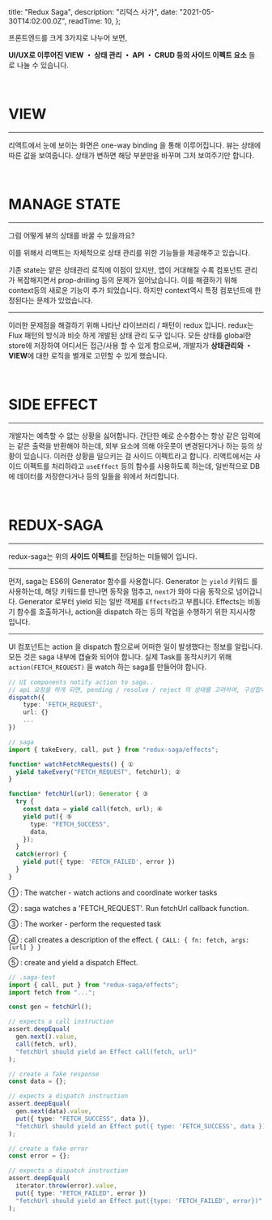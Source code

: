 
  title: "Redux Saga",
  description: "리덕스 사가",
  date: "2021-05-30T14:02:00.0Z",
  readTime: 10,
};


<div style={{ marginTop: "4rem", fontFamily: "Poppins, NotoSansKR-Thin, MalgunGothic", fontSize: '11pt', lineHeight: '22pt', letterSpacing: '.8px'}}>

프론트엔드를 크게 3가지로 나누어 보면,

**UI/UX로 이루어진 VIEW ・ 상태 관리 ・ API ・ CRUD 등의 사이드 이펙트 요소** 들 로 나눌 수 있습니다.

<br />

# VIEW

<hr />

리액트에서 눈에 보이는 화면은 one-way binding 을 통해 이루어집니다.
뷰는 상태에 따른 값을 보여줍니다. 상태가 변하면 해당 부분만을 바꾸며 그저 보여주기만 합니다.

<br />

# MANAGE STATE

<hr />

그럼 어떻게 뷰의 상태를 바꿀 수 있을까요?

이를 위해서 리액트는 자체적으로 상태 관리를 위한 기능들을 제공해주고 있습니다.

기존 state는 얕은 상태관리 로직에 이점이 있지만, 앱이 거대해질 수록 컴포넌트 관리가 복잡해지면서 prop-drilling 등의 문제가 일어났습니다. 이를 해결하기 위해 context등의 새로운 기능이 추가 되었습니다.
하지만 context역시 특정 컴포넌트에 한정된다는 문제가 있었습니다.

<hr />

이러한 문제점을 해결하기 위해 나타난 라이브러리 / 패턴이 redux 입니다. redux는 Flux 패턴의
방식과 비슷 하게 개발된 상태 관리 도구 입니다. 모든 상태를 global한 store에 저장하여 어디서든
접근/사용 할 수 있게 함으로써, 개발자가 **상태관리와 ・ VIEW**에 대한 로직을 별개로 고민할
수 있게 했습니다.

<br />

# SIDE EFFECT

<hr />

개발자는 예측할 수 없는 상황을 싫어합니다.
간단한 예로 순수함수는 항상 같은 입력에는 같은 출력을 반환해야 하는데, 외부 요소에 의해 아웃풋이 변경된다거나 하는 등의 상황이 있습니다. 이러한 상황을 일으키는 걸 사이드 이펙트라고 합니다.
리액트에서는 사이드 이펙트를 처리하라고 `useEffect` 등의 함수를 사용하도록 하는데, 일반적으로 DB에 데이터를 저장한다거나 등의 일들을 위에서 처리합니다.

<br />

# REDUX-SAGA

<hr />

redux-saga는 위의 **사이드 이펙트**를 전담하는 미들웨어 입니다.

<hr />

먼저, saga는 ES6의 Generator 함수를 사용합니다. Generator 는 `yield` 키워드 를 사용하는데, 해당 키워드를 만나면 동작을 멈추고, `next`가 와야 다음 동작으로 넘어갑니다.
Generator 로부터 yield 되는 일반 객체를 `Effects`라고 부릅니다.
Effects는 비동기 함수를 호출하거나, action을 dispatch 하는 등의 작업을 수행하기 위한 지시사항 입니다.

<hr />

UI 컴포넌트는 action 을 dispatch 함으로써 어떠한 일이 발생했다는 정보를 알립니다.
모든 것은 saga 내부에 캡슐화 되어야 합니다. 실제 Task를 동작시키기 위해 `action(FETCH_REQUEST)` 을 watch 하는 saga를 만들어야 합니다.

<div className="blog-post">

```ts
// UI components notify action to saga..
// api 요청을 하게 되면, pending / resolve / reject 의 상태를 고려하여, 구성합니다.
dispatch({
    type: 'FETCH_REQUEST',
    url: {}
    ...
})

// saga
import { takeEvery, call, put } from "redux-saga/effects";

function* watchFetchRequests() { ①
  yield takeEvery("FETCH_REQUEST", fetchUrl); ②
}

function* fetchUrl(url): Generator { ③
  try {
    const data = yield call(fetch, url); ④
    yield put({ ⑤
      type: "FETCH_SUCCESS",
      data,
    });
  }
  catch(error) {
    yield put({ type: 'FETCH_FAILED', error })
  }
}
```

</div>

① : The watcher - watch actions and coordinate worker tasks

② : saga watches a 'FETCH_REQUEST'. Run fetchUrl callback function.

③ : The worker - perform the requested task

④ : call creates a description of the effect. `{ CALL: { fn: fetch, args: [url] } } `

⑤ : create and yield a dispatch Effect.

<div className="blog-post">

```ts
// .saga-test
import { call, put } from "redux-saga/effects";
import fetch from "...";

const gen = fetchUrl();

// expects a call instruction
assert.deepEqual(
  gen.next().value,
  call(fetch, url),
  "fetchUrl should yield an Effect call(fetch, url)"
);

// create a fake response
const data = {};

// expects a dispatch instruction
assert.deepEqual(
  gen.next(data).value,
  put({ type: "FETCH_SUCCESS", data }),
  "fetchUrl should yield an Effect put({ type: 'FETCH_SUCCESS', data })"
);

// create a fake error
const error = {};

// expects a dispatch instruction
assert.deepEqual(
  iterator.throw(error).value,
  put({ type: "FETCH_FAILED", error })
  "fetchUrl should yield an Effect put({type: 'FETCH_FAILED', error})"
);
```

</div>

</div>
